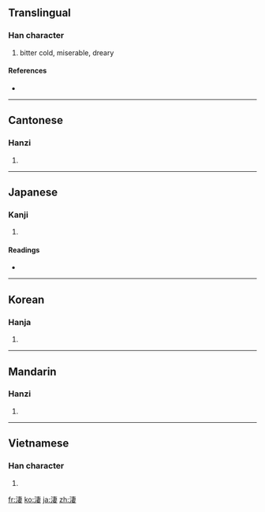 {{also|凄}}
==Translingual==

===Han character===
{{Han char|rn=85|rad=水|as=08|sn=11|four=3514<sub>4</sub>|canj=水十中女 (EJLV)}}

# bitter cold, miserable, dreary

====References====
* {{Han ref|kx=0629.230|dkj=17635|dj=1031.150|hdz=31645.020|uh=6DD2|ud=28114|bh=B259|bd=45657}}

----

==Cantonese==

===Hanzi===
{{yue-hanzi|jyut=|y=chai1}}

# {{defn|Cantonese|sort=水08}}

----

==Japanese==

===Kanji===
{{ja-kanji|grade=|rs=水08}}

# {{defn|Japanese|sort=水08}}

====Readings====
* {{ja-readings|on=[[せい]] (sei), [[さい]] (sai)|kun=[[さむい]] (samui)}}

----

==Korean==

===Hanja===
{{ko-hanja|hangeul=처|eumhun=|rv=cheo|mr=ch'ŏ|y=che}}

# {{defn|Korean|sort=水08}}

----

==Mandarin==

===Hanzi===
{{cmn-hanzi|pin=[[chuò]] ([[chuo4]]), [[qī]] ([[qi1]]), [[zhào]] ([[zhao4]]), [[zhuō]] ([[zhuo1]])|wg=ch'o<sup>4</sup>, ch'i<sup>1</sup>, chao<sup>4</sup>, cho<sup>1</sup>}}

# {{defn|Mandarin|sort=水08}}

----

==Vietnamese==

===Han character===
{{vi-hantu|[[thê]]|rs=水08}}

# {{defn|Vietnamese|sort=水08}}

[[fr:淒]]
[[ko:淒]]
[[ja:淒]]
[[zh:淒]]